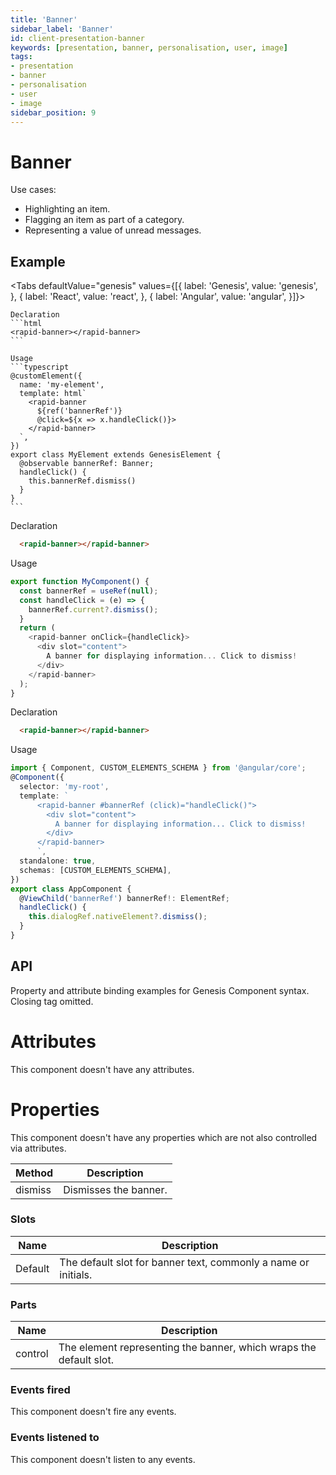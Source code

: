 ```yaml
---
title: 'Banner'
sidebar_label: 'Banner'
id: client-presentation-banner
keywords: [presentation, banner, personalisation, user, image]
tags:
- presentation
- banner
- personalisation
- user
- image
sidebar_position: 9
---
```



# Banner

Use cases:
* Highlighting an item.
* Flagging an item as part of a category.
* Representing a value of unread messages.

## Example

<BannerDemo />

<Tabs defaultValue="genesis" values={[{ label: 'Genesis', value: 'genesis', }, { label: 'React', value: 'react', }, { label: 'Angular', value: 'angular', }]}>

  <TabItem value="genesis">

    Declaration
    ```html
    <rapid-banner></rapid-banner>
    ```

    Usage
    ```typescript
    @customElement({
      name: 'my-element',
      template: html`
        <rapid-banner
          ${ref('bannerRef')}
          @click=${x => x.handleClick()}>
        </rapid-banner>
      `,
    })
    export class MyElement extends GenesisElement {
      @observable bannerRef: Banner;
      handleClick() {
        this.bannerRef.dismiss()
      }
    }
    ```

  </TabItem>
  <TabItem value="react">

  Declaration
  ```html
    <rapid-banner></rapid-banner>
  ```
  Usage
  ```typescript
  export function MyComponent() {
    const bannerRef = useRef(null);
    const handleClick = (e) => {
      bannerRef.current?.dismiss();
    }
    return (
      <rapid-banner onClick={handleClick}>
        <div slot="content">
          A banner for displaying information... Click to dismiss!
        </div>
      </rapid-banner>
    );
  }
  ```
</TabItem>
  <TabItem value="angular">

  Declaration
  ```html
    <rapid-banner></rapid-banner>
  ```

  Usage
  ```typescript
  import { Component, CUSTOM_ELEMENTS_SCHEMA } from '@angular/core';
  @Component({
    selector: 'my-root',
    template: `
        <rapid-banner #bannerRef (click)="handleClick()">
          <div slot="content">
            A banner for displaying information... Click to dismiss!
          </div>
        </rapid-banner>
        `,
    standalone: true,
    schemas: [CUSTOM_ELEMENTS_SCHEMA],
  })
  export class AppComponent {
    @ViewChild('bannerRef') bannerRef!: ElementRef;
    handleClick() {
      this.dialogRef.nativeElement?.dismiss();
    }
  }
  ```
</TabItem>
</Tabs>

## API

Property and attribute binding examples for Genesis Component syntax. Closing tag omitted.

# Attributes

This component doesn't have any attributes.

# Properties

This component doesn't have any properties which are not also controlled via attributes.

|Method|Description|
|--|--|
| dismiss | Dismisses the banner. |

### Slots

| Name | Description |
|---|---|
| Default |The default slot for banner text, commonly a name or initials. |

### Parts

| Name | Description |
|---|---|
| control | The element representing the banner, which wraps the default slot. |

### Events fired

This component doesn't fire any events.

### Events listened to

This component doesn't listen to any events.
